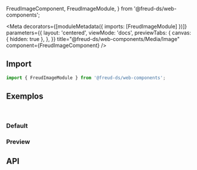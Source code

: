   FreudImageComponent,
  FreudImageModule,
} from '@freud-ds/web-components';

<Meta
  decorators={[moduleMetadata({ imports: [FreudImageModule] })]}
  parameters={{
    layout: 'centered',
    viewMode: 'docs',
    previewTabs: {
      canvas: { hidden: true },
    },
  }}
  title="@freud-ds/web-components/Media/Image"
  component={FreudImageComponent}
/>

<FreudHeaderComponent
  title="Image"
  description="Para exibir diferentes tipos de imagens em interfaces."
/>

## <a id="importing"></a>Import

```ts
import { FreudImageModule } from '@freud-ds/web-components';
```

## <a id="exemplos"></a>Exemplos

<br />

### Default

<Canvas>
  <Story story={Default} />
</Canvas>

### Preview

<Canvas>
  <Story story={Preview} />
</Canvas>

## <a id="api"></a>API

<ArgsTable of={FreudImageComponent} />
